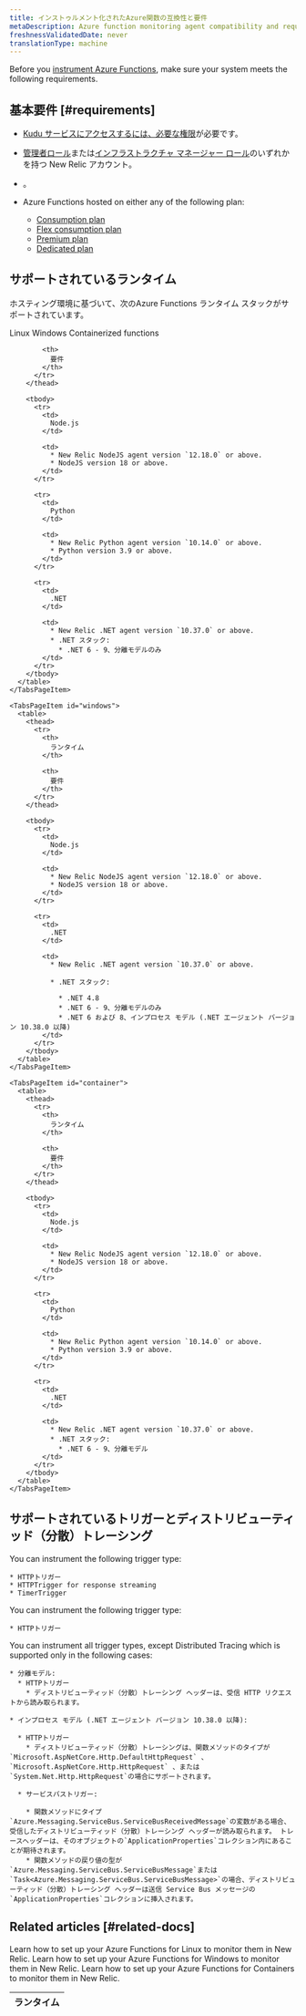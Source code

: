 ```yaml
---
title: インストゥルメント化されたAzure関数の互換性と要件
metaDescription: Azure function monitoring agent compatibility and requirements.
freshnessValidatedDate: never
translationType: machine
---
```


Before you [instrument Azure Functions](/docs/serverless-function-monitoring/azure-function-monitoring/introduction-azure-monitoring/#config), make sure your system meets the following requirements.

## 基本要件 [#requirements]

* [Kudu サービスにアクセスするには、必要な権限](https://learn.microsoft.com/en-us/azure/app-service/resources-kudu#access-kudu-for-your-app)が必要です。

* [管理者ロール](/docs/accounts/original-accounts-billing/original-users-roles/users-roles-original-user-model/#roles)または[インフラストラクチャ マネージャー ロール](/docs/accounts/original-accounts-billing/original-users-roles/users-roles-original-user-model#add-on)のいずれかを持つ New Relic アカウント。

* <InlinePopover type="userKey" />。

* Azure Functions hosted on either any of the following plan:

  * [Consumption plan](https://learn.microsoft.com/en-us/azure/azure-functions/consumption-plan)
  * [Flex consumption plan](https://learn.microsoft.com/en-us/azure/azure-functions/flex-consumption-plan)
  * [Premium plan](https://learn.microsoft.com/en-us/azure/azure-functions/functions-premium-plan)
  * [Dedicated plan](https://learn.microsoft.com/en-us/azure/azure-functions/dedicated-plan)

## サポートされているランタイム

ホスティング環境に基づいて、次のAzure Functions ランタイム スタックがサポートされています。

<Tabs>
  <TabsBar>
    <TabsBarItem id="linux">Linux</TabsBarItem> <TabsBarItem id="windows">Windows</TabsBarItem> <TabsBarItem id="container">Containerized functions</TabsBarItem>
  </TabsBar>

  <TabsPages>
    <TabsPageItem id="linux">
      <table>
        <thead>
          <tr>
            <th>
              ランタイム
            </th>

            <th>
              要件
            </th>
          </tr>
        </thead>

        <tbody>
          <tr>
            <td>
              Node.js
            </td>

            <td>
              * New Relic NodeJS agent version `12.18.0` or above.
              * NodeJS version 18 or above.
            </td>
          </tr>

          <tr>
            <td>
              Python
            </td>

            <td>
              * New Relic Python agent version `10.14.0` or above.
              * Python version 3.9 or above.
            </td>
          </tr>

          <tr>
            <td>
              .NET
            </td>

            <td>
              * New Relic .NET agent version `10.37.0` or above.
              * .NET スタック:
                * .NET 6 - 9、分離モデルのみ
            </td>
          </tr>
        </tbody>
      </table>
    </TabsPageItem>

    <TabsPageItem id="windows">
      <table>
        <thead>
          <tr>
            <th>
              ランタイム
            </th>

            <th>
              要件
            </th>
          </tr>
        </thead>

        <tbody>
          <tr>
            <td>
              Node.js
            </td>

            <td>
              * New Relic NodeJS agent version `12.18.0` or above.
              * NodeJS version 18 or above.
            </td>
          </tr>

          <tr>
            <td>
              .NET
            </td>

            <td>
              * New Relic .NET agent version `10.37.0` or above.

              * .NET スタック:

                * .NET 4.8
                * .NET 6 - 9、分離モデルのみ
                * .NET 6 および 8、インプロセス モデル (.NET エージェント バージョン 10.38.0 以降)
            </td>
          </tr>
        </tbody>
      </table>
    </TabsPageItem>

    <TabsPageItem id="container">
      <table>
        <thead>
          <tr>
            <th>
              ランタイム
            </th>

            <th>
              要件
            </th>
          </tr>
        </thead>

        <tbody>
          <tr>
            <td>
              Node.js
            </td>

            <td>
              * New Relic NodeJS agent version `12.18.0` or above.
              * NodeJS version 18 or above.
            </td>
          </tr>

          <tr>
            <td>
              Python
            </td>

            <td>
              * New Relic Python agent version `10.14.0` or above.
              * Python version 3.9 or above.
            </td>
          </tr>

          <tr>
            <td>
              .NET
            </td>

            <td>
              * New Relic .NET agent version `10.37.0` or above.
              * .NET スタック:
                * .NET 6 - 9、分離モデル
            </td>
          </tr>
        </tbody>
      </table>
    </TabsPageItem>
  </TabsPages>
</Tabs>

## サポートされているトリガーとディストリビューティッド（分散）トレーシング

<CollapserGroup>
  <Collapser id="node" title="NodeJSの場合">
    You can instrument the following trigger type:

    * HTTPトリガー
    * HTTPTrigger for response streaming
    * TimerTrigger
  </Collapser>

  <Collapser id="python" title="Pythonの場合">
    You can instrument the following trigger type:

    * HTTPトリガー
  </Collapser>

  <Collapser id=".net" title=".NETの場合">
    You can instrument all trigger types, except Distributed Tracing which is supported only in the following cases:

    * 分離モデル:
      * HTTPトリガー
        * ディストリビューティッド（分散）トレーシング ヘッダーは、受信 HTTP リクエストから読み取られます。

    * インプロセス モデル (.NET エージェント バージョン 10.38.0 以降):

      * HTTPトリガー
        * ディストリビューティッド（分散）トレーシングは、関数メソッドのタイプが`Microsoft.AspNetCore.Http.DefaultHttpRequest` 、 `Microsoft.AspNetCore.Http.HttpRequest` 、または`System.Net.Http.HttpRequest`の場合にサポートされます。

      * サービスバストリガー:

        * 関数メソッドにタイプ`Azure.Messaging.ServiceBus.ServiceBusReceivedMessage`の変数がある場合、受信したディストリビューティッド（分散）トレーシング ヘッダーが読み取られます。 トレースヘッダーは、そのオブジェクトの`ApplicationProperties`コレクション内にあることが期待されます。
        * 関数メソッドの戻り値の型が`Azure.Messaging.ServiceBus.ServiceBusMessage`または`Task<Azure.Messaging.ServiceBus.ServiceBusMessage>`の場合、ディストリビューティッド（分散）トレーシング ヘッダーは送信 Service Bus メッセージの`ApplicationProperties`コレクションに挿入されます。
  </Collapser>
</CollapserGroup>

## Related articles [#related-docs]

<DocTiles>
  <DocTile title="Linux instrumentation" path="/docs/serverless-function-monitoring/azure-function-monitoring/linux">
    Learn how to set up your Azure Functions for Linux to monitor them in New Relic.
  </DocTile>

  <DocTile title="Windows instrumentation" path="/docs/serverless-function-monitoring/azure-function-monitoring/windows">
    Learn how to set up your Azure Functions for Windows to monitor them in New Relic.
  </DocTile>

  <DocTile title="Container instrumentation" path="/docs/serverless-function-monitoring/azure-function-monitoring/container">
    Learn how to set up your Azure Functions for Containers to monitor them in New Relic.
  </DocTile>
</DocTiles>